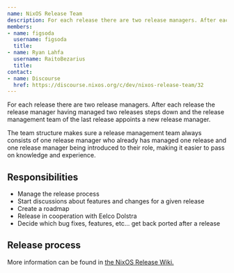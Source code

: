 ```yaml
---
name: NixOS Release Team
description: For each release there are two release managers. After each release the release manager having managed two releases steps down and the release management team of the last release appoints a new release manager.
members:
- name: figsoda
  username: figsoda
  title:
- name: Ryan Lahfa
  username: RaitoBezarius
  title:
contact:
- name: Discourse
  href: https://discourse.nixos.org/c/dev/nixos-release-team/32
---
```

For each release there are two release managers. After each release the release manager having managed two releases steps down and the release management team of the last release appoints a new release manager.

The team structure makes sure a release management team always consists of one release manager who already has managed one release and one release manager being introduced to their role, making it easier to pass on knowledge and experience.

## Responsibilities

*   Manage the release process
*   Start discussions about features and changes for a given release
*   Create a roadmap
*   Release in cooperation with Eelco Dolstra
*   Decide which bug fixes, features, etc... get back ported after a release

## Release process

More information can be found in [the NixOS Release Wiki.](https://nixos.github.io/release-wiki/Home.html)

